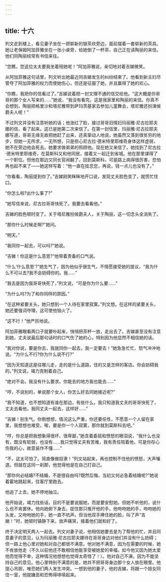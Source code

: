 ```yaml
---
---
---
```

title: 十六
---




列文走到楼上，看见妻子坐在一把崭新的银茶炊旁边，面前摆着一套崭新的茶具。她让老保姆阿加菲雅坐在一张小桌旁，给她倒了一杯茶，自己正在读陶丽的来信。他们同陶丽经常有书信来往。

“您瞧，您这位太太要我坐着陪她呢！”阿加菲雅说，亲切地对着吉娣微笑。

从阿加菲雅这句话里，列文听出她最近同吉娣发生的纠纷结束了。他看到新主妇尽管夺了阿加菲雅的权力而使她伤心，但还是征服了她，并且赢得了她的欢心。

“你瞧，我把你的信看过了。”吉娣说着把一封文理不通的信交给他。“这大概是你哥哥的那个女人写来的……”她说，“我没有看完。这是我家里和陶丽的来信。你真不会想到，陶丽把格里沙和塔尼雅带到萨玛茨基家去参加儿童舞会，塔尼雅还扮演侯爵夫人呢！”

不过列文并没有注意听她的话；他涨红了脸，接过哥哥旧情妇玛丽雅·尼古拉耶夫娜的信，看了起来。这已是她第二次来信了。在第一封信里，玛丽雅·尼古拉耶夫娜写道，哥哥无缘无故把她赶了出来，还真挚动人地说，她虽然又落到很贫穷的地步，但她一无所求，一无所想，只是担心尼古拉·德米特里耶维奇身体这样虚弱，她不在旁边他会死去。她要求做弟弟的照顾他。现在她又来信了。她找到了尼古拉·德米特里耶维奇，在莫斯科又和他同居，接着又一起迁到省城。他在那里谋得了一个职位。但他在那边又同长官闹翻了，回到莫斯科，可是路上病得很厉害，恐怕再也起不来了——她这样写着：“他一直在挂念您，再说，钱一点儿也没有了。”

“你看看，陶丽提到你了。”吉娣刚笑眯眯地开口说，发现丈夫脸色变了，就慌忙住口。

“你怎么啦?出什么事了?”

“她写信来说，尼古拉哥哥快死了。我要去看看他。”

吉娣的脸色顿时变了。关于塔尼雅扮侯爵夫人，关于陶丽，这一切念头全消失了。

“那你什么时候走啊?”她问。

“明天。”

“我同你一起去，可以吗?”她说。

“吉娣！你这是什么意思?”他带着责备的口气说。

“什么‘什么意思’?”她生气了，因为他似乎很生气，不情愿接受她的提议，“我为什么不可以去?我不会妨碍你的。我……”

“我去是因为我哥哥快死了，”列文说，“可是你为什么要……”

“为什么吗?为了和你同样的原因。”

“在这种紧要关头，她只想到一个人待在家里寂寞。”列文想。在这样的紧要关头，她还要强词夺理，这可使他恼火了。

“这不行！”他严厉地说。

阿加菲雅眼看两口子就要吵起来，悄悄把茶杯一放，走出去了。吉娣甚至没有注意到她，丈夫说最后那句话时的口气伤了她的心，特别因为他显然不相信她的话。

“我对你说，要是你去，我就同你一起去，我一定要去！”她急急忙忙、怒气冲冲地说。“为什么不行?你为什么说不行?”

“因为天知道这是往哪儿走，走的是什么道路，住的又是怎样的客店。你会妨碍我的。”列文说，竭力克制着自己。

“绝对不会。我没有什么要求。你能去的地方我也能去……”

“哼，不说别的，单说那个女人，你怎么好去同她接近呢?”

“我不知道，也不想知道有谁在那边，有些什么。我只知道我丈夫的哥哥快死了，丈夫去看他，我同丈夫一起去，这样好……”

“吉娣！别生气。你倒想想，情况这么严重，你还要任性，不愿意一个人留在家里，我想想也难受。唉，要是你一个人寂寞，那你就到莫斯科去吧。”

“哼，你总是把我想象得很坏、很卑鄙，”她含着委屈和愤怒的眼泪说，“我什么也没有，既没有软弱，也没有……我只觉得丈夫有苦难，我有责任陪着他，可是你存心伤我的心，故意装作不懂……”

“不，这太可怕了。简直像做奴隶！”列文站起来，再也控制不住他的愤怒，大声嚷道。但就在这同一刹那，他觉得他是在自己打自己。

“那你何必结婚?不结婚，不是很自由吗?既然后悔，当初又何必急着结婚呢?”她说着霍地跳起来，往客厅里跑去。

他追了上去，她不停地抽泣。

他开始说，竭力找些话，目的不是要说服她，而是要安慰她。但她不听他的，说什么也不肯罢休。他向她俯下身去，捉住那只推开他的手。他吻吻她的手，吻吻她的头发，又吻吻她的手，她一直不吭声。但当他双手捧住她的脸，叫了声“吉娣！”时，她顿时镇静下来，放声痛哭，接着他们就和好了。

终于决定明天两人一起去。列文对妻子说，他相信她要去是为了帮他的忙，并且同意妻子的意见，认为玛丽雅·尼古拉耶夫娜待在哥哥身边对他们并没有什么妨碍；但一路上他心里对她和对自己都很不满意。他对她不满意，因为在需要的时候，她不肯放他走（不久以前他还不敢相信他能享受被她爱的幸福，如今他又因为她太爱他而觉得不幸，这种情况他想想也觉得太奇怪了！）。他对自己不满，因为不能坚持自己的意见。他心里特别不满意的是，她并不把哥哥身边那个女人放在眼里。他提心吊胆，唯恐她们两人发生冲突。一想到他的妻子，他的吉娣，将跟一个妓女同住一室，他就嫌恶和恐怖得哆嗦起来。